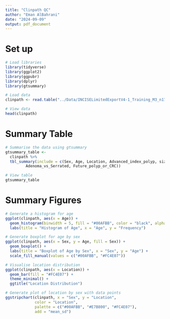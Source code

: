 ---
title: "Clinpath QC"
author: "Eman AlBahrani"
date: "2024-09-09"
output: pdf_document
---



# Set up

```{r Libraries}
# Load libraries
library(tidyverse)
library(ggplot2)
library(ggpubr)
library(dplyr)
library(gtsummary)
```


```{r Data}
# Load data
clinpath <- read.table("../Data/INCISELimitedExportV4-1_Training_M3_n1757.txt", header = TRUE, sep=",")

# View data
head(clinpath)

```

# Summary Table

```{r Quick Summary}

# Summarise the data using gtsummary
gtsummary_table <- 
  clinpath %>%
  tbl_summary(include = c(Sex, Age, Location, Advanced_index_polyp, size_10mm_plus, HGD_index_polyp, 
         Adenoma_vs_Serrated, Future_polyp_or_CRC))

# View table
gtsummary_table
```


# Summary Figures

```{r Histogram - Age}
# Generate a histogram for age
ggplot(clinpath, aes(x = Age)) +
  geom_histogram(binwidth = 5, fill = "#00AFBB", color = "black", alpha = 0.6) +
  labs(title = "Histogram of Age", x = "Age", y = "Frequency")
```


```{r Boxplot - Age by Sex}
# Generate boxplot for age by sex
ggplot(clinpath, aes(x = Sex, y = Age, fill = Sex)) +
  geom_boxplot() +
  labs(title = "Boxplot of Age by Sex", x = "Sex", y = "Age") +
  scale_fill_manual(values = c("#00AFBB", "#FC4E07"))


```

```{r Histogram - Location}
# Visualise location distribution
ggplot(clinpath, aes(x = Location)) + 
  geom_bar(fill = "#FC4E07") + 
  theme_minimal() + 
  ggtitle("Location Distribution")


```


```{r Jitterplot - Sex by Location}

# Generate plot of location by sex with data points 
ggstripchart(clinpath, x = "Sex", y = "Location",
             color = "Location",
             palette = c("#00AFBB", "#E7B800", "#FC4E07"),
             add = "mean_sd")

```
